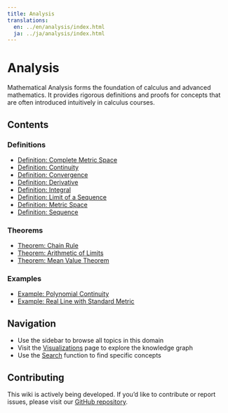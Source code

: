 ```yaml
---
title: Analysis
translations:
  en: ../en/analysis/index.html
  ja: ../ja/analysis/index.html
---
```


# Analysis

Mathematical Analysis forms the foundation of calculus and advanced mathematics. It provides rigorous definitions and proofs for concepts that are often introduced intuitively in calculus courses.

## Contents

### Definitions

- [Definition: Complete Metric Space](def-complete-metric-space.qmd)
- [Definition: Continuity](def-continuity.qmd)
- [Definition: Convergence](def-convergence.qmd)
- [Definition: Derivative](def-derivative.qmd)
- [Definition: Integral](def-integral.qmd)
- [Definition: Limit of a Sequence](def-limit.qmd)
- [Definition: Metric Space](def-metric-space.qmd)
- [Definition: Sequence](def-sequence.qmd)

### Theorems

- [Theorem: Chain Rule](thm-chain-rule.qmd)
- [Theorem: Arithmetic of Limits](thm-limit-arithmetic.qmd)
- [Theorem: Mean Value Theorem](thm-mean-value.qmd)

### Examples

- [Example: Polynomial Continuity](ex-polynomial-continuity.qmd)
- [Example: Real Line with Standard Metric](ex-real-line-metric.qmd)

## Navigation

- Use the sidebar to browse all topics in this domain
- Visit the [Visualizations](../../visualizations.html) page to explore the knowledge graph
- Use the [Search](../../search.html) function to find specific concepts

## Contributing

This wiki is actively being developed. If you'd like to contribute or report issues,
please visit our [GitHub repository](https://github.com/RK0429/ModernMath).
